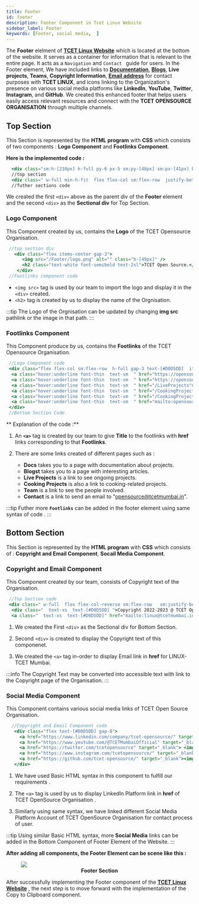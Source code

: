 ```yaml
---
title: Footer
id: footer
description: Footer Component in Tcet Linux Website
sidebar_label: Footer
keywords: [Footer, social media,  ]
---
```


The **Footer** elelment of [**TCET Linux Website**](https://linux.tcetmumbai.in/) which is located at the bottom of the website. It serves as a container for information that is relevant to the entire page. It acts as a `Navigation` and `Contact ` guide for users. In the Footer element, We have included links to [**Documentation**](https://opensource.tcetmumbai.in/docs/category/projects/), [**Blogs**](https://opensource.tcetmumbai.in/blog/), **Live projects**, **Teams**, **Copyright Information**, [**Email address**](mailto:linux@tcetmumbai.in) for contact purposes with **TCET LINUX**, and icons linking to the Organization's presence on various social media platforms like **LinkedIn**, **YouTube**, **Twitter**, **Instagram**, and **GitHub**. We created this enhanced footer that helps users easily access relevant resources and connect with the **TCET OPENSOURCE ORGANISATION** through multiple channels.

## Top Section

This Section is represented by the **HTML program** with **CSS** which consists of two components : **Logo Component** and **Footlinks Component**.

**Here is the implemented code :**

  ```jsx title="index.astro" {1,3} showLineNumbers
    <div class="sm:h-[210px] h-full py-6 px-5 sm:py-[48px] sm:px-[41px] border-t bg-[#101828] flex   font-sans gap-5 flex-col">
    //top section
    <div class=" w-full min-h-fit  flex flex-col sm:flex-row  justify-between items-center ">
    //futher sections code
  ```
We created the first `<div>` above as the parent div of the **Footer** element and the second `<div>` as the **Sectional div** for Top Section.

### Logo Component

This Component created by us, contains the **Logo** of the TCET Opensource Organisation.

  ```jsx title="index.astro" {3,4} showLineNumbers
   //top section div
     <div class="flex items-center gap-3">
        <img src="/Footer/logo.png" alt="" class="h-[49px]" />
        <h2 class="text-white font-semibold text-2xl">TCET Open Source.</h2>
      </div>
   //Footlinks component code
  ```
  - `<img src>` tag is used by our team to import the logo and display it in the `<div>` created.
  - `<h2>` tag is created by us to display the name of the Orgnisation.

:::tip
The Logo of the Orgnisation can be updated by changing **img src** pathlink or the image in that path. 
::: 

### Footlinks Component 

This Component produce by us, contains the **Footlinks** of the TCET Opensource Organisation.

  ```jsx title="index.astro" {3-8} showLineNumbers
   //Logo Component code
   <div class="flex flex-col sm:flex-row  h-full gap-3 text-[#D0D5DD]  items-center">
    <a class="hover:underline font-thin  text-sm  " href="https://opensource.tcetmumbai.in/docs/category/projects" target="_blank">Docs</a>
    <a class="hover:underline font-thin  text-sm  " href="https://opensource.tcetmumbai.in/blog" target="_blank">Blogs</a>
    <a class="hover:underline font-thin  text-sm  " href="/LiveProjects">Live Projects</a>
    <a class="hover:underline font-thin  text-sm  " href="/CookingProjects">Cooking Projects</a>
    <a class="hover:underline font-thin  text-sm  " href="/CookingProjects">Team</a>
    <a class="hover:underline font-thin  text-sm  " href="mailto:opensource@tcetmumbai.in">Contact</a>
   </div>
   //Bottom Section Code
  ```

** Explanation of the code :**

 1. An **`<a>`** tag is created by our team to give **Title** to the footlinks with **href** links corresponding to that **Footlinks**.
  
 2. There are some links created of different pages such as : 

    - **Docs** takes you to a page with documentation about projects.
    - **Blogst** takes you to a page with interesting articles.
    - **Live Projects** is a link to see ongoing projects.
    - **Cooking Projects** is also a link to cooking-related projects.
    - **Team** is a link to see the people involved.
    - **Contact** is a link to send an email to "opensource@tcetmumbai.in".

:::tip
Futher more **`Footlinks`** can be added in the footer element using same syntax of code .
:::

## Bottom Section

This Section is represented by the **HTML program** with **CSS** which consists of : **Copyright and Email Component**, **Socail Media Component**.

### Copyright and Email Component

This Component created by our team, consists of Copyright text of the Organisation.

  ```jsx title="index.astro" {3-4} showLineNumbers
   //Top Section code
   <div class=" w-full  flex flex-col-reverse sm:flex-row   sm:justify-between items-center sm:gap-0 gap-4">
    <div class="  text-xs  text-[#D0D5DD] ">Copyright 2022-2023 @ TCET Opensource.</div>
    <a class="  text-xs  text-[#D0D5DD]" href="mailto:linux@tcetmumbai.in">linux@tcetmumbai.in</a> 
  ```
  1. We created the First `<div>` as the Sectional div for Bottom Section.

  2. Second `<div>` is created to display the Copyright text of this componenet.

  3. We created the `<a>` tag in-order to display Email link in **href** for LINUX-TCET Mumbai. 

:::info
The Copyright Text may be converted into accessible text with link to the Copyright page of the Organisation.
:::

### Social Media Component 

This Component contains various social media links of TCET Open Source Organisation.

 ```jsx title="index.astro" {3-4} showLineNumbers
   //Copyright and Email Component code
    <div class="flex text-[#D0D5DD] gap-8">
      <a href="https://www.linkedin.com/company/tcet-opensource/" target="_blank"><img src="/Footer/linkdin.png" alt="" class="h-5 cursor-pointer" /></a>
      <a href="https://www.youtube.com/@TCETMumbaiOfficial" target="_blank"> <img src="/Footer/Youtube.png" alt="" class="h-5 cursor-pointer" /></a>
      <a href="https://twitter.com/tcetopensource" target="_blank"> <img src="/Footer/Twitter.png" alt="" class="h-5 cursor-pointer" /></a>
      <a href="https://www.instagram.com/tcetopensource/" target="_blank"><img src="/Footer/Instagram.png" alt="" class="h-5 cursor-pointer" /></a>
      <a href="https://github.com/tcet-opensource/" target="_blank"><img src="/Footer/Github.png" alt="" class="h-5 cursor-pointer" /></a>
    </div>
 ```
1. We have used Basic HTML syntax in this component to fulfill our requirements .

2. The `<a>` tag is used by us to display LinkedIn Platform link in **href** of TCET OpenSource Organisation .

3. Similarly using same syntax, we have linked different Social Media Platform Account of TCET OpenSource Organisation for contact process of user.

:::tip
Using similar Basic HTML syntax, more **Social Media** links can be added in the Bottom Component of Footer Element of the Website. 
:::

**After adding all components, the Footer Element can be scene like this :**



<figure>
    <img src={footer} style={{ border: "2px solid gray"}} />
    <center><b><figcaption>Footer Section</figcaption></b></center>
</figure>

After successfully implementing the Footer component of the [**TCET Linux Website**](https://linux.tcetmumbai.in/) , the next step is to move forward with the implementation of the Copy to Clipboard component.
